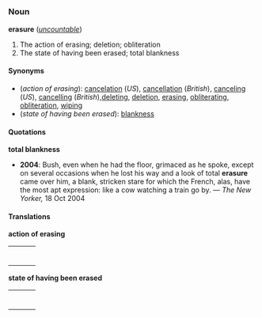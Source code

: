 =={{en}}==
===Noun===
'''erasure''' (''[[uncountable]]'')

#The action of erasing; deletion; obliteration
#The state of having been erased; total blankness

====Synonyms====
*(''action of erasing''): [[cancelation]] (''US''), [[cancellation]] (''British''), [[canceling]] (''US''), [[cancelling]] (''British''),[[delete|deleting]], [[deletion]], [[erase|erasing]], [[obliterate|obliterating]], [[obliteration]], [[wipe|wiping]]
*(''state of having been erased''): [[blankness]]

====Quotations====
'''total blankness'''
*'''2004''': Bush, even when he had the floor, grimaced as he spoke, except on several occasions when he lost his way and a look of total '''erasure''' came over him, a blank, stricken stare for which the French, alas, have the most apt expression: like a cow watching a train go by. &mdash; ''The New Yorker,'' 18 Oct 2004

====Translations====

'''action of erasing'''
{| border=0  width=100%
|-
|bgcolor="#FFFFE0" valign=top width=48%|
{|
<!--Put translations for languages from A to I here-->
|}
| width=1% |
|bgcolor="#FFFFE0" valign=top width=48%|
{|
<!--Put translations for languages from J to Z here-->
|}
|}

'''state of having been erased'''
{| border=0  width=100%
|-
|bgcolor="#FFFFE0" valign=top width=48%|
{|
<!--Put translations for languages from A to I here-->
|}
| width=1% |
|bgcolor="#FFFFE0" valign=top width=48%|
{|
<!--Put translations for languages from J to Z here-->
|}
|}